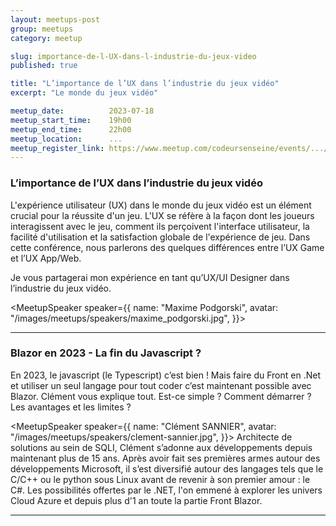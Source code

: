 ```yaml
---
layout: meetups-post
group: meetups
category: meetup

slug: importance-de-l-UX-dans-l-industrie-du-jeux-video
published: true

title: "L’importance de l’UX dans l’industrie du jeux vidéo"
excerpt: "Le monde du jeux vidéo"

meetup_date:          2023-07-18
meetup_start_time:    19h00
meetup_end_time:      22h00
meetup_location:      ...
meetup_register_link: https://www.meetup.com/codeursenseine/events/.../
---
```



### L’importance de l’UX dans l’industrie du jeux vidéo

L'expérience utilisateur (UX) dans le monde du jeux vidéo est un élément crucial pour la réussite d'un jeu. L'UX se réfère à la façon dont les joueurs interagissent avec le jeu, comment ils perçoivent l'interface utilisateur, la facilité d'utilisation et la satisfaction globale de l'expérience de jeu. Dans cette conférence, nous parlerons des quelques différences entre l’UX Game et l’UX App/Web.

Je vous partagerai mon expérience en tant qu’UX/UI Designer dans l’industrie du jeux vidéo.

<MeetupSpeaker speaker={{
  name: "Maxime Podgorski",
  avatar: "/images/meetups/speakers/maxime_podgorski.jpg",
}}>
</MeetupSpeaker>

---

### Blazor en 2023 - La fin du Javascript ?

En 2023, le javascript (le Typescript) c’est bien ! Mais faire du Front en .Net et utiliser un seul langage pour tout coder c’est maintenant possible avec Blazor.
Clément vous explique tout. Est-ce simple ? Comment démarrer ? Les avantages et les limites ?


<MeetupSpeaker speaker={{
  name: "Clément SANNIER",
  avatar: "/images/meetups/speakers/clement-sannier.jpg",
}}>
Architecte de solutions au sein de SQLI, Clément s’adonne aux développements depuis maintenant plus de 15 ans.
Après avoir fait ses premières armes autour des développements Microsoft, il s’est diversifié autour des langages tels que le C/C++ ou le python sous Linux avant de revenir à son premier amour : le C#.
Les possibilités offertes par le .NET, l'on emmené à explorer les univers Cloud Azure et depuis plus d'1 an toute la partie Front Blazor.
</MeetupSpeaker>

---
